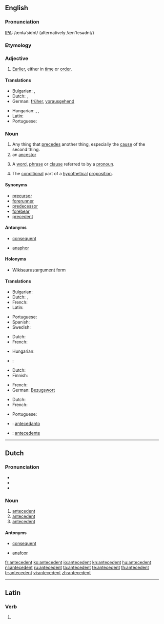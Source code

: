 ==English==
{{wikipedia}}

===Pronunciation===
[[IPA]]: /æntəˈsidnt/ (alternatively /æn'tesədnt/)

===Etymology===
{{rfe}}

===Adjective===
{{en-adj|-}}

# [[earlier|Earlier]], either in [[time]] or [[order]].
{{rfex}}

====Translations====
{{trans-top|earlier in time or order}}
* Bulgarian: {{t|bg|предшестващ}},  {{t|bg|предишен}}
* Dutch: {{t-|nl|voorafgaand}}, {{t+|nl|vroeger}}
* German: [[früher]], [[vorausgehend]]
{{trans-mid}}
* Hungarian: {{t-|hu|megelőző}},  {{t+|hu|korábbi}},  {{t-|hu|előbbi}}
* Latin: {{t-|la|antecedens|alt=antecēdēns}}
* Portuguese: {{t+|pt|antecedente}}
{{trans-bottom}}

===Noun===
{{examples-right|sense=linguistics: expression referred to by pronoun|examples=
* In “The policeman asked the boy what he was doing.”, the phrase “the boy” is the antecedent of the pronoun “he”.
* In the sentence “I saw my girlfriend yesterday wearing her old jacket which is odd because she almost never wears it.”, the phrase “my girlfriend” is the antecedent of “her” and “old jacket” is the antecedent of “it”.}}
{{en-noun}}

# Any thing that [[precede]]s another thing, especially the [[cause]] of the second thing.
# an [[ancestor]]
# {{grammar}} A [[word]], [[phrase]] or [[clause]] referred to by a [[pronoun]].
# {{logic}} The [[conditional]] part of a [[hypothetical]] [[proposition]].

{{rfex}}

====Synonyms====
{{rfc|split into senses}}
* [[precursor]]
* [[forerunner]]
* [[predecessor]]
* [[forebear]]
* [[precedent]]

====Antonyms====
* {{sense|logic}} [[consequent]]
* {{sense|linguistics}} [[anaphor]]

====Holonyms====
* [[Wikisaurus:argument form]]

====Translations====
{{trans-top|any thing that precedes another thing}}
* Bulgarian: {{t|bg|предшественик}}
* Dutch: {{t+|nl|antecedent|n}}, {{t-|nl|voorafgaande|n}}
* French: {{t+|fr|antécédent|m}}
* Latin: {{t-|la|antecedens|n|alt=antecēdēns}}
{{trans-mid}}
* Portuguese: {{t+|pt|antecedente|m}}
* Spanish: {{t+|es|antecedente|m}}
* Swedish: {{t|sv|föregångare|c}}
{{trans-bottom}}

{{trans-top|ancestor}}
* Dutch: {{t-|nl|voorouder|c}}
* French: {{t+|fr|ascendant|m}}
{{trans-mid}}
* Hungarian: {{t+|hu|ős}}
* {{ttbc|Portuguese}}: {{t-|pt|antecedentes|m|p}}
{{trans-bottom}}

{{trans-top|word, phrase or clause referred to by a pronoun}}
* Dutch: {{t+|nl|antecedent|n}}
* Finnish: {{t-|fi|korrelaatti}}
{{trans-mid}}
* French: {{t+|fr|antécédent|m}}
* German: [[Bezugswort]] {{n}}
{{trans-bottom}}

{{trans-top|conditional part of a hypothetical proposition}}
* Dutch: {{t+|nl|antecedent|n}}
* French: {{t+|fr|antécédent|m}}
{{trans-mid}}
* Portuguese: {{t+|pt|antecedente|m}}
{{trans-bottom}}

{{checktrans-top}}
* {{ttbc|Ido}} : [[antecedanto]]
{{trans-mid}}
* {{ttbc|Spanish}}: [[antecedente]]
{{trans-bottom}}

----

==Dutch==

===Pronunciation===
* {{IPA|/ɑn.te.seˈdɛnt/|lang=nl}}
* {{audio|Nl-antecedent.ogg|audio}}
* {{hyphenation|an|te|ce|dent}}

{{rfe|lang=nl}}

===Noun===
{{nl-noun2|n}}

# [[#English|antecedent]] {{gloss|linguistics}}
# [[#English|antecedent]] {{gloss|logic}}
# [[#English|antecedent]] {{gloss|thing that precedes}}

====Antonyms====
* {{sense|logic}} [[consequent]]
* {{sense|linguistics}} [[anafoor]]

[[fr:antecedent]]
[[ko:antecedent]]
[[io:antecedent]]
[[kn:antecedent]]
[[hu:antecedent]]
[[nl:antecedent]]
[[ru:antecedent]]
[[ta:antecedent]]
[[te:antecedent]]
[[th:antecedent]]
[[tr:antecedent]]
[[vi:antecedent]]
[[zh:antecedent]]

----
==Latin==

===Verb===
{{la-verb-form|antecēdent}}

# {{conjugation of|antecedo|antecēdō|3|p|fut|act|ind|lang=la}}
{{count page|[[Wiktionary:Page count]]}}
{{rfc-auto}}